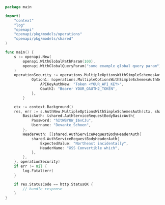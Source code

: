 ```go showLineNumbers copy filename="Multiple Options With Simple Schemes Auth usage example"
package main

import(
	"context"
	"log"
	"openapi"
	"openapi/pkg/models/operations"
	"openapi/pkg/models/shared"
)

func main() {
    s := openapi.New(
        openapi.WithGlobalPathParam(100),
        openapi.WithGlobalQueryParam("some example global query param"),
    )
    operationSecurity := operations.MultipleOptionsWithSimpleSchemesAuthSecurity{
            Option1: &operations.MultipleOptionsWithSimpleSchemesAuthSecurityOption1{
                APIKeyAuthNew: "Token <YOUR_API_KEY>",
                Oauth2: "Bearer YOUR_OAUTH2_TOKEN",
            },
        }

    ctx := context.Background()
    res, err := s.AuthNew.MultipleOptionsWithSimpleSchemesAuth(ctx, shared.AuthServiceRequestBody{
        BasicAuth: &shared.AuthServiceRequestBodyBasicAuth{
            Password: "hItWBYUW_I6vCJu",
            Username: "Devante_Schoen",
        },
        HeaderAuth: []shared.AuthServiceRequestBodyHeaderAuth{
            shared.AuthServiceRequestBodyHeaderAuth{
                ExpectedValue: "Northeast incidentally",
                HeaderName: "XSS Convertible which",
            },
        },
    }, operationSecurity)
    if err != nil {
        log.Fatal(err)
    }

    if res.StatusCode == http.StatusOK {
        // handle response
    }
}
```
